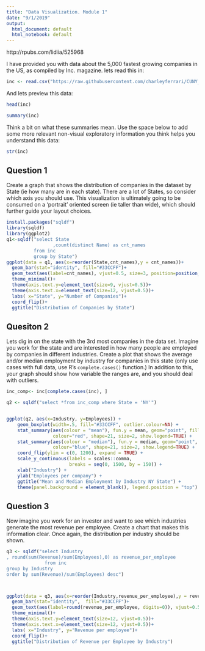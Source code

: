 ---
title: "Data Visualization. Module 1"
date: "9/1/2019"
output:
  html_document: default
  html_notebook: default
---

http://rpubs.com/lidiia/525968

I have provided you with data about the 5,000 fastest growing companies in the US, as compiled by Inc. magazine. lets read this in:

```{r}

inc <- read.csv("https://raw.githubusercontent.com/charleyferrari/CUNY_DATA_608/master/module1/Data/inc5000_data.csv", header= TRUE)

```

And lets preview this data:

```{r}

head(inc)

```
```{r}

summary(inc)

```

Think a bit on what these summaries mean. Use the space below to add some more relevant non-visual exploratory information you think helps you understand this data:

```{r}

str(inc)

```

## Question 1

Create a graph that shows the distribution of companies in the dataset by State (ie how many are in each state). There are a lot of States, so consider which axis you should use. This visualization is ultimately going to be consumed on a 'portrait' oriented screen (ie taller than wide), which should further guide your layout choices.

```{r, message=FALSE, warning = FALSE, fig.height = 8}
install.packages("sqldf")
library(sqldf)
library(ggplot2)
q1<-sqldf("select State
                 ,count(distinct Name) as cnt_names
          from inc 
          group by State")
ggplot(data = q1, aes(x=reorder(State,cnt_names),y = cnt_names))+ 
  geom_bar(stat="identity", fill="#33CCFF")+
  geom_text(aes(label=cnt_names), vjust=0.5, size=3, position=position_dodge(width = 2), hjust=0)+
  theme_minimal()+
  theme(axis.text.y=element_text(size=9, vjust=0.5))+
  theme(axis.text.x=element_text(size=12, vjust=0.5))+
  labs( x="State", y="Number of Companies")+
  coord_flip()+
  ggtitle("Distribution of Companies by State")

```

## Quesiton 2

Lets dig in on the state with the 3rd most companies in the data set. Imagine you work for the state and are interested in how many people are employed by companies in different industries. Create a plot that shows the average and/or median employment by industry for companies in this state (only use cases with full data, use R's `complete.cases()` function.) In addition to this, your graph should show how variable the ranges are, and you should deal with outliers.

```{r, fig.height = 7, , fig.weight =10}
inc_comp<- inc[complete.cases(inc), ] 

q2 <- sqldf("select *from inc_comp where State = 'NY'")


ggplot(q2, aes(x=Industry, y=Employees)) + 
    geom_boxplot(width=.5, fill="#33CCFF", outlier.colour=NA) +
    stat_summary(aes(colour = "mean"), fun.y = mean, geom="point", fill="red", 
                 colour="red", shape=21, size=2, show.legend=TRUE) +
    stat_summary(aes(colour = "median"), fun.y = median, geom="point", fill="blue", 
                 colour="blue", shape=21, size=2, show.legend=TRUE) +
    coord_flip(ylim = c(0, 1200), expand = TRUE) +   
    scale_y_continuous(labels = scales::comma,
                       breaks = seq(0, 1500, by = 150)) +
    xlab("Industry") +
    ylab("Employees per company") +
    ggtitle("Mean and Median Employment by Industry NY State") + 
    theme(panel.background = element_blank(), legend.position = "top")

```

## Question 3

Now imagine you work for an investor and want to see which industries generate the most revenue per employee. Create a chart that makes this information clear. Once again, the distribution per industry should be shown.

```{r, fig.height = 7}

q3 <- sqldf("select Industry
, round(sum(Revenue)/sum(Employees),0) as revenue_per_employee
              from inc
group by Industry
order by sum(Revenue)/sum(Employees) desc")



ggplot(data = q3, aes(x=reorder(Industry,revenue_per_employee),y = revenue_per_employee))+ 
  geom_bar(stat="identity",  fill="#33CCFF")+
  geom_text(aes(label=round(revenue_per_employee, digits=0)), vjust=0.5, size=3, position=position_dodge(width = 1), hjust=0)+
  theme_minimal()+
  theme(axis.text.y=element_text(size=12, vjust=0.5))+
  theme(axis.text.x=element_text(size=12, vjust=0.5))+
  labs( x="Industry", y="Revenue per employee")+
  coord_flip()+
  ggtitle("Distribution of Revenue per Employee by Industry")

```


